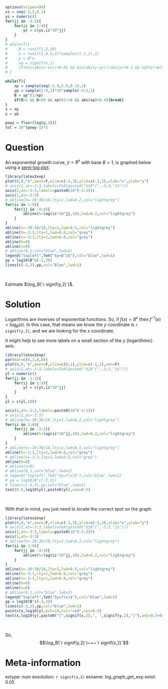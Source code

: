 ```r
options(scipen=99)
xs = seq(-3,3,0.1)
ys = numeric()
for(jj in -3:2){
    for(ii in 1:9){
        ys = c(ys,ii*10^jj)
    }
}
# while(T){
#     B = runif(1,3,30)
#     x = runif(1,0.5,3)*sample(c(-1,1),1)
#     y = B^x
#     xq = signif(x,1)
#     if(min(abs(x-xs))<0.01 && min(abs(y-ys))/abs(y)<0.1 && xq%%1!=0){break}
# }

while(T){
    xp = sample(seq(-2.9,2.9,0.1),1)
    yp = sample(2:9,1)*10^sample(-3:2,1)
    B = yp^(1/xp)
    if(B>2 && B<50 && xp%%1!=0 && abs(xp)>0.4){break}
}
x = xp
y = yp

powy = floor(log(y,10))
tol = 10^(powy-1)*5
```



Question
========

An exponential growth curve, $y=B^x$ with base $B>1$, is graphed below using a [semi-log plot](https://en.wikipedia.org/wiki/Semi-log_plot).

```r
library(latex2exp)
plot(0,0,"n",axes=F,xlim=c(-3,3),ylim=c(-3,3),xlab="x",ylab="y")
# axis(2,at=-3:3,labels=TeX(paste0("$10^{",-3:3,"}$")))
axis(2,at=-3:3,labels=paste0(10^(-3:3)))
axis(1,at=-3:3)
# abline(h=-30:30/10,lty=1,lwd=0.2,col="lightgrey")
for(ii in 1:9){
    for(jj in -4:4){
        abline(h=log(ii*10^jj,10),lwd=0.2,col="lightgrey")
    }
}
abline(v=-30:30/10,lty=1,lwd=0.5,col="lightgrey")
abline(h=-3:3,lty=1,lwd=0.8,col="grey")
abline(v=-3:3,lty=1,lwd=0.8,col="grey")
abline(h=0)
abline(v=0)
# abline(0,1,col="blue",lwd=2)
legend("topleft",TeX("$y=B^x$"),col="blue",lwd=1)
yp = log10(B^c(-3,3))
lines(c(-3,3),yp,col="blue",lwd=1)
```
\

Estimate $\log_B(`r signif(y,2)`)$.



Solution
========

Logarithms are inverses of exponential functions. So, if $f(x)=B^x$ then $f^{-1}(x)=\log_B(x)$. In this case, that means we know the $y$ coordinate is `r signif(y,1)`, and we are looking for the $x$ coordinate.


It might help to see more labels on a small section of the $y$ (logarithmic) axis.

```r
library(latex2exp)
par(mar=c(0,3,0,0))
plot(0,0,"n",axes=F,xlim=c(0,1),ylim=c(-1,2),ann=F)
# axis(2,at=-3:3,labels=TeX(paste0("$10^{",-3:3,"}$")))
yl = numeric()
for(jj in -1:1){
    for(ii in 1:9){
        yl = c(yl,ii*10^jj)
    }
}
yl = c(yl,100)

axis(2,at=-1:2,labels=paste0(10^(-1:2)))
# axis(1,at=-3:3)
# abline(h=-30:30/10,lty=1,lwd=0.2,col="lightgrey")
for(ii in 1:9){
    for(jj in -1:2){
        abline(h=log(ii*10^jj,10),lwd=0.2,col="lightgrey")
    }
}
# abline(v=-30:30/10,lty=1,lwd=0.5,col="lightgrey")
abline(h=-1:2,lty=1,lwd=0.8,col="grey")
# abline(v=-3:3,lty=1,lwd=0.8,col="grey")
abline(h=0)
# abline(v=0)
# abline(0,1,col="blue",lwd=2)
# legend("topleft",TeX("$y=f(x)$"),col="blue",lwd=1)
# yp = log10(B^c(-3,3))
# lines(c(-3,3),yp,col="blue",lwd=1)
text(0.5,log10(yl),paste0(yl),cex=0.5)
```
\


With that in mind, you just need to locate the correct spot on the graph.

```r
library(latex2exp)
plot(0,0,"n",axes=F,xlim=c(-3,3),ylim=c(-3,3),xlab="x",ylab="y")
# axis(2,at=-3:3,labels=TeX(paste0("$10^{",-3:3,"}$")))
axis(2,at=-3:3,labels=paste0(10^(-3:3)))
axis(1,at=-3:3)
# abline(h=-30:30/10,lty=1,lwd=0.2,col="lightgrey")
for(ii in 1:9){
    for(jj in -4:4){
        abline(h=log(ii*10^jj,10),lwd=0.2,col="lightgrey")
    }
}
abline(v=-30:30/10,lty=1,lwd=0.5,col="lightgrey")
abline(h=-3:3,lty=1,lwd=0.8,col="grey")
abline(v=-3:3,lty=1,lwd=0.8,col="grey")
abline(h=0)
abline(v=0)
# abline(0,1,col="blue",lwd=2)
legend("topleft",TeX("$y=f(x)$"),col="blue",lwd=1)
yp = log10(B^c(-3,3))
lines(c(-3,3),yp,col="blue",lwd=1)
points(x,log10(y),pch=19,col="red",cex=0.5)
text(x,log10(y),paste0("(",signif(x,2),", ",signif(y,2),")"),adj=0.5+0.7*sign(x),col="red",cex=1.5)

```
\

So, $$\log_B(`r signif(y,2)`)~=~`r signif(x,2)`$$


Meta-information
============
extype: num
exsolution: `r signif(x,2)`
exname: log_graph_get_exp
extol: 0.05